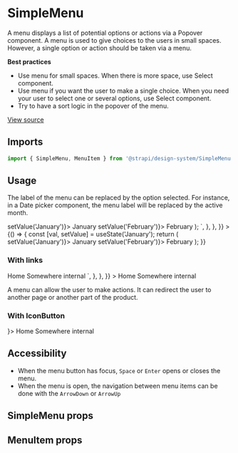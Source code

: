 <!--- SimpleMenu.stories.mdx --->


<Meta title="Design System/Components/SimpleMenu" component={SimpleMenu} />

# SimpleMenu

A menu displays a list of potential options or actions via a Popover component. A menu is used to give choices to the users in small spaces. However, a single option or action should be taken via a menu.

**Best practices**

- Use menu for small spaces. When there is more space, use Select component.
- Use menu if you want the user to make a single choice. When you need your user to select one or several options, use Select component.
- Try to have a sort logic in the popover of the menu.

[View source](https://github.com/strapi/design-system-experiments/tree/main/packages/strapi-design-system/src/SimpleMenu)

## Imports

```js
import { SimpleMenu, MenuItem } from '@strapi/design-system/SimpleMenu';
```

## Usage

The label of the menu can be replaced by the option selected. For instance, in a Date picker component, the menu label will be replaced by the active month.

<Canvas>
  <Story
    name="base"
    parameters={{
      docs: {
        source: {
          code: `
const [val, setValue] = useState('January');\n
return (
  <SimpleMenu id="label" label={val}>
    <MenuItem id="menuItem-January" onClick={() => setValue('January')}>
      January
    </MenuItem>
    <MenuItem id="menuItem-February" onClick={() => setValue('February')}>
      February
    </MenuItem>
  </SimpleMenu>
);
  `,
        },
      },
    }}
  >
    {() => {
      const [val, setValue] = useState('January');
      return (
        <SimpleMenu id="label" label={val}>
          <MenuItem id="menuItem-January" onClick={() => setValue('January')}>
            January
          </MenuItem>
          <MenuItem id="menuItem-February" onClick={() => setValue('February')}>
            February
          </MenuItem>
        </SimpleMenu>
      );
    }}
  </Story>
</Canvas>

### With links

<Canvas>
  <Story
    name="with-links"
    parameters={{
      docs: {
        source: {
          code: `
<SimpleMenu label="Menu">
  <MenuItem to="/">
    Home
  </MenuItem>
  <MenuItem to="/somewhere">
    Somewhere internal
  </MenuItem>
</SimpleMenu>
  `,
        },
      },
    }}
  >
    <SimpleMenu label="Menu">
      <MenuItem to="/">Home</MenuItem>
      <MenuItem to="/somewhere">Somewhere internal</MenuItem>
    </SimpleMenu>
  </Story>
</Canvas>

A menu can allow the user to make actions. It can redirect the user to another page or another part of the product.

### With IconButton

<Canvas>
  <Story name="with-iconbutton">
    <SimpleMenu label="Menu" as={IconButton} icon={<CarretDown />}>
      <MenuItem>Home</MenuItem>
      <MenuItem>Somewhere internal</MenuItem>
    </SimpleMenu>
  </Story>
</Canvas>

## Accessibility

- When the menu button has focus, `Space` or `Enter` opens or closes the menu.
- When the menu is open, the navigation between menu items can be done with the `ArrowDown` or `ArrowUp`

## SimpleMenu props

<ArgsTable of={SimpleMenu} />

## MenuItem props

<ArgsTable of={MenuItem} />

